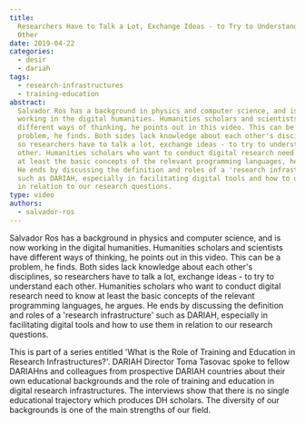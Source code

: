 ```yaml
---
title:
  Researchers Have to Talk a Lot, Exchange Ideas - to Try to Understand Each
  Other
date: 2019-04-22
categories:
  - desir
  - dariah
tags:
  - research-infrastructures
  - training-education
abstract:
  Salvador Ros has a background in physics and computer science, and is now
  working in the digital humanities. Humanities scholars and scientists have
  different ways of thinking, he points out in this video. This can be a
  problem, he finds. Both sides lack knowledge about each other's disciplines,
  so researchers have to talk a lot, exchange ideas - to try to understand each
  other. Humanities scholars who want to conduct digital research need to know
  at least the basic concepts of the relevant programming languages, he argues.
  He ends by discussing the definition and roles of a 'research infrastructure'
  such as DARIAH, especially in facilitating digital tools and how to use them
  in relation to our research questions.
type: video
authors:
  - salvador-ros
---
```


Salvador Ros has a background in physics and computer science, and is now
working in the digital humanities. Humanities scholars and scientists have
different ways of thinking, he points out in this video. This can be a problem,
he finds. Both sides lack knowledge about each other's disciplines, so
researchers have to talk a lot, exchange ideas - to try to understand each
other. Humanities scholars who want to conduct digital research need to know at
least the basic concepts of the relevant programming languages, he argues. He
ends by discussing the definition and roles of a 'research infrastructure' such
as DARIAH, especially in facilitating digital tools and how to use them in
relation to our research questions.

This is part of a series entitled 'What is the Role of Training and Education in
Research Infrastructures?'. DARIAH Director Toma Tasovac spoke to fellow
DARIAHns and colleagues from prospective DARIAH countries about their own
educational backgrounds and the role of training and education in digital
research infrastructures. The interviews show that there is no single
educational trajectory which produces DH scholars. The diversity of our
backgrounds is one of the main strengths of our field.

<VideoCard
  title="Researchers Have to Talk a Lot, Exchange Ideas - to Try to Understand Each Other"
  id="1cv-Tx7fOO0"
  image="images/ros-training.jpg"
/>
